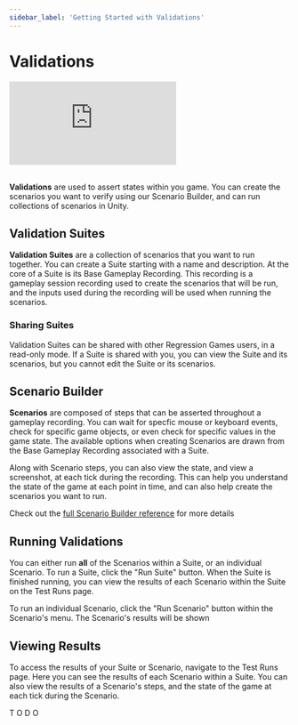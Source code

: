 ```yaml
---
sidebar_label: 'Getting Started with Validations'
---
```


# Validations

<div style={{position: "relative", paddingBottom: "50.40485829959515%", height: 0}}><iframe src="https://www.loom.com/embed/e3220a1c6aa849f6801d8a7aa769c4f9?sid=5c454eed-d69c-4b81-ac52-689aed01f0bc" frameborder="0" webkitallowfullscreen mozallowfullscreen allowfullscreen style={{position: "absolute", top: 0, left: 0, width: "100%", height: "100%"}}></iframe></div>

<br />

**Validations** are used to assert states within you game. You can create the scenarios you want to verify using our Scenario Builder,
and can run collections of scenarios in Unity.

## Validation Suites

**Validation Suites** are a collection of scenarios that you want to run together. You can create a Suite starting with a name and description. At the core of a Suite is its Base Gameplay Recording. This recording is a gameplay session recording used to create the scenarios that will be run, and the inputs used during the recording will be used when running the scenarios.

### Sharing Suites

Validation Suites can be shared with other Regression Games users, in a read-only mode. If a Suite is shared with you, you can view the Suite and its scenarios, but you cannot edit the Suite or its scenarios.

## Scenario Builder

**Scenarios** are composed of steps that can be asserted throughout a gameplay recording. You can wait for specfic mouse or keyboard events, check for specific game objects, or even check for specific values in the game state. The available options when creating Scenarios are drawn from the Base Gameplay Recording associated with a Suite.

Along with Scenario steps, you can also view the state, and view a screenshot, at each tick during the recording. This can help you understand the state of the game at each point in time, and can also help create the scenarios you want to run.

Check out the [full Scenario Builder reference](./validations-scenario-builder-reference) for more details 

## Running Validations

You can either run **all** of the Scenarios within a Suite, or an individual Scenario. To run a Suite, click the "Run Suite" button. When the Suite is finished running, you can view the results of each Scenario within the Suite on the Test Runs page.

To run an individual Scenario, click the "Run Scenario" button within the Scenario's menu. The Scenario's results will be shown 

## Viewing Results

To access the results of your Suite or Scenario, navigate to the Test Runs page. Here you can see the results of each Scenario within a Suite. You can also view the results of a Scenario's steps, and the state of the game at each tick during the Scenario.

T O D O
